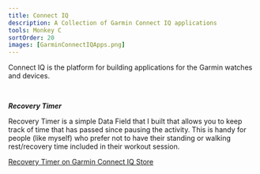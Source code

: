 ```yaml
---
title: Connect IQ
description: A Collection of Garmin Connect IQ applications
tools: Monkey C
sortOrder: 20
images: [GarminConnectIQApps.png]
---
```


Connect IQ is the platform for building applications for the Garmin watches and devices.
<pre><br/></pre>
***Recovery Timer***

Recovery Timer is a simple Data Field that I built that allows you to keep track of time that has passed since pausing the activity. 
This is handy for people (like myself) who prefer not to have their standing or walking rest/recovery time included in their workout session.

[Recovery Timer on Garmin Connect IQ Store](https://apps.garmin.com/en-US/apps/c50aa207-586e-4895-9669-55005fcab4a3)